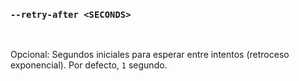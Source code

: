 ### `--retry-after <SECONDS>`

<br />

Opcional: Segundos iniciales para esperar entre intentos (retroceso exponencial).
Por defecto, `1` segundo.